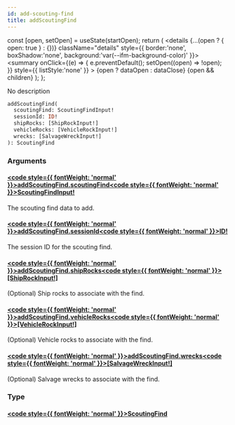 ```yaml
---
id: add-scouting-find
title: addScoutingFind
---
```









  const [open, setOpen] = useState(startOpen);
  return (
    <details {...(open ? { open: true } : {})} className="details" style={{ border:'none', boxShadow:'none', background:'var(--ifm-background-color)' }}>
      <summary
        onClick={(e) => {
          e.preventDefault();
          setOpen((open) => !open);
        }}
        style={{ listStyle:'none' }}
      >
      {open ? dataOpen : dataClose}
      </summary>
      {open && children}
    </details>
  );
};








No description


```graphql
addScoutingFind(
  scoutingFind: ScoutingFindInput!
  sessionId: ID!
  shipRocks: [ShipRockInput!]
  vehicleRocks: [VehicleRockInput!]
  wrecks: [SalvageWreckInput!]
): ScoutingFind
```




### Arguments

#### [<code style={{ fontWeight: 'normal' }}>addScoutingFind.<b>scoutingFind</b></code>](#)<Bullet />[<code style={{ fontWeight: 'normal' }}><b>ScoutingFindInput!</b></code>](/api/types/inputs/scouting-find-input.mdx) <Badge class="badge badge--secondary badge--non_null" text="non-null"/> <Badge class="badge badge--secondary " text="input"/> 
The scouting find data to add.


#### [<code style={{ fontWeight: 'normal' }}>addScoutingFind.<b>sessionId</b></code>](#)<Bullet />[<code style={{ fontWeight: 'normal' }}><b>ID!</b></code>](/api/types/scalars/id.mdx) <Badge class="badge badge--secondary badge--non_null" text="non-null"/> <Badge class="badge badge--secondary " text="scalar"/> 
The session ID for the scouting find.


#### [<code style={{ fontWeight: 'normal' }}>addScoutingFind.<b>shipRocks</b></code>](#)<Bullet />[<code style={{ fontWeight: 'normal' }}><b>[ShipRockInput!]</b></code>](/api/types/inputs/ship-rock-input.mdx) <Badge class="badge badge--secondary " text="list"/> <Badge class="badge badge--secondary " text="input"/> 
(Optional) Ship rocks to associate with the find.


#### [<code style={{ fontWeight: 'normal' }}>addScoutingFind.<b>vehicleRocks</b></code>](#)<Bullet />[<code style={{ fontWeight: 'normal' }}><b>[VehicleRockInput!]</b></code>](/api/types/inputs/vehicle-rock-input.mdx) <Badge class="badge badge--secondary " text="list"/> <Badge class="badge badge--secondary " text="input"/> 
(Optional) Vehicle rocks to associate with the find.


#### [<code style={{ fontWeight: 'normal' }}>addScoutingFind.<b>wrecks</b></code>](#)<Bullet />[<code style={{ fontWeight: 'normal' }}><b>[SalvageWreckInput!]</b></code>](/api/types/inputs/salvage-wreck-input.mdx) <Badge class="badge badge--secondary " text="list"/> <Badge class="badge badge--secondary " text="input"/> 
(Optional) Salvage wrecks to associate with the find.


### Type

#### [<code style={{ fontWeight: 'normal' }}><b>ScoutingFind</b></code>](/api/types/unions/scouting-find.mdx) <Badge class="badge badge--secondary " text="union"/>